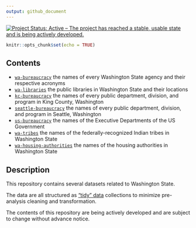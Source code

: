 ```yaml
--- 
output: github_document
---
```


[![Project Status: Active – The project has reached a stable, usable state and is being actively developed.](http://www.repostatus.org/badges/latest/active.svg)](http://www.repostatus.org/#active)


```r
knitr::opts_chunk$set(echo = TRUE)
```

## Contents

  + [`wa-bureaucracy`](https://github.com/tiernanmartin/datasets/tree/master/wa-bureaucracy) the names of every Washington State agency and their respective acronyms
  + [`wa-libraries`](https://github.com/tiernanmartin/datasets/tree/master/wa-libraries) the public libraries in Washington State and their locations
  + [`kc-bureaucracy`](https://github.com/tiernanmartin/datasets/tree/master/king-county-bureaucracy) the names of every public department, division, and program in King County, Washington
  + [`seattle-bureaucracy`](https://github.com/tiernanmartin/datasets/tree/master/seattle-bureaucracy) the names of every public department, division, and program in Seattle, Washington
  + [`us-bureaucracy`](https://github.com/tiernanmartin/datasets/tree/master/us-bureaucracy) the names of the Executive Departments of the US Government
  + [`wa-tribes`](https://github.com/tiernanmartin/datasets/tree/master/wa-tribes) the names of the federally-recognized Indian tribes in Washington State
  + [`wa-housing-authorities`](https://github.com/tiernanmartin/datasets/tree/master/wa-housing-authorities) the names of the housing authorities in Washington State
  
## Description

This repository contains several datasets related to Washington State. 

The data are all structured as ["tidy" data](http://vita.had.co.nz/papers/tidy-data.html) collections to minimize pre-analysis cleaning and transformation.

The contents of this repository are being actively developed and are subject to change without advance notice. 